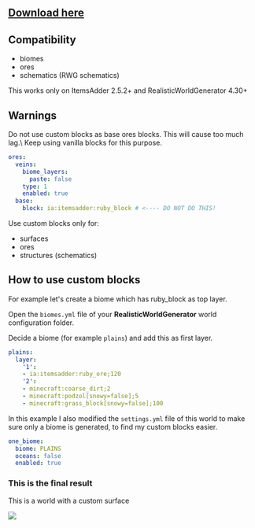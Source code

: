 
## [Download here](https://www.spigotmc.org/resources/realisticworldgenerator-1-8-8-1-16-x.15905/)

## Compatibility

* biomes
* ores
* schematics (RWG schematics)


<Warning>
This works only on ItemsAdder 2.5.2+ and RealisticWorldGenerator 4.30+
</Warning>


## Warnings


<Warning>
Do not use custom blocks as base ores blocks. This will cause too much lag.\
Keep using vanilla blocks for this purpose.
</Warning>



```yaml ores.yml lines icon="yaml"
ores:
  veins:
    biome_layers:
      paste: false
    type: 1
    enabled: true
  base:
    block: ia:itemsadder:ruby_block # <---- DO NOT DO THIS!
```



<Note>
Use custom blocks only for:

* surfaces
* ores
* structures (schematics)
</Note>


## How to use custom blocks

For example let's create a biome which has ruby\_block as top layer.

Open the `biomes.yml` file of your **RealisticWorldGenerator** world configuration folder.

Decide a biome (for example `plains`) and add this as first layer.


```yaml biomes.yml lines icon="yaml"
plains:
  layer:
    '1':
    - ia:itemsadder:ruby_ore;120
    '2':
    - minecraft:coarse_dirt;2
    - minecraft:podzol[snowy=false];5
    - minecraft:grass_block[snowy=false];100
```


In this example I also modified the `settings.yml` file of this world to make sure only a biome is generated, to find my custom blocks easier.


```yaml settings.yml lines icon="yaml"
one_biome:
  biome: PLAINS
  oceans: false
  enabled: true
```


### This is the final result

This is a world with a custom surface

![](</assets/images/image (192).png>)